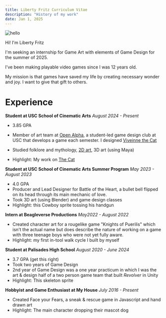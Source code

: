 ```yaml
---
title: Liberty Fritz Curriculum Vitae
description: "History of my work"
date: Jan 1, 2025
---
```

<div style={{ display: 'flex', alignItems: 'center', gap: '2rem', marginBottom: '2rem' }}>
  <div>
    <Image
      src="/images/liberty-circle.png"
      alt="hello"
      width={179} 
      height={282}
    />
  </div>
  <div>
    <p>Hi! I'm Liberty Fritz</p>
    <p>I'm seeking an internship for Game Art with elements of Game Design for the summer of 2025.</p>
    <p>I've been making playable video games since I was 12 years old.</p>
    <p>My mission is that games have saved my life by creating necessary  wonder and joy. I want to give that gift to others.</p>
  </div>
</div>

# Experience
**Student at USC School of Cinematic Arts**
_August 2024 - Present_
- 3.85 GPA

- Member of art team at [Open Alpha](https://openalpha.us), a student-led game design club at USC that develops a game each semester. I designed [Viveinne the Cat](/posts/vivienne)
- Studied folklore and mythology, [2D art](/posts/pool-master), 3D art (using Maya)
- Highlight: My work on [The Cat](/posts/cat-zodiac)


**Student at USC School of Cinematic Arts Summer Program**
_May 2023 - August 2023_
- 4.0 GPA
- Producer and Lead Designer for Battle of the Heart, a bullet bell flipped on its head through its main mechanic of love.
- Took 3D art (using Blender) and game design classes
- Highlight: this Cowboy sprite tossing his handgun

**Intern at Beagleverse Productions**
_May2022 - August 2022_
- Created character art for a rougelike game "Knights of Puerilis" which isn't the actual name but does describe the nature of working on a game with three teenage boys who were not yet fully aware.
- Highlight: my first in-tool walk cycle I built by myself

**Student at Palisades High School**
_August 2020 - June 2024_
- 3.7 GPA (get this right)
- Took two years of Game Design 
- 2nd year of Game Design was a one year practicum in which I was the art & design half of a two person game team that built _Revolver_ in Unity 
- Highlight: This skeleton sprite 

**Hobbyist and Game Enthusiast at My House**
_July 2016 - Present_
- Created Face your Fears, a sneak & rescue game in Javascript and hand drawn art 
- Highlight: The main character dropping their mascot dog  



